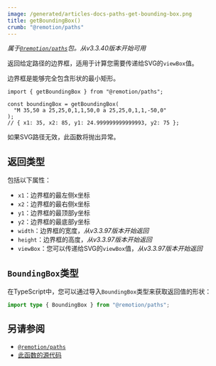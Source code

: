 ```yaml
---
image: /generated/articles-docs-paths-get-bounding-box.png
title: getBoundingBox()
crumb: "@remotion/paths"
---
```


_属于[`@remotion/paths`](/docs/paths)包。从v3.3.40版本开始可用_

返回给定路径的边界框，适用于计算您需要传递给SVG的`viewBox`值。

边界框是能够完全包含形状的最小矩形。

```tsx twoslash title="get-bounding-box.ts"
import { getBoundingBox } from "@remotion/paths";

const boundingBox = getBoundingBox(
  "M 35,50 a 25,25,0,1,1,50,0 a 25,25,0,1,1,-50,0"
);
// { x1: 35, x2: 85, y1: 24.999999999999993, y2: 75 };
```

如果SVG路径无效，此函数将抛出异常。

## 返回类型

包括以下属性：

- `x1`：边界框的最左侧x坐标
- `x2`：边界框的最右侧x坐标
- `y1`：边界框的最顶部y坐标
- `y2`：边界框的最底部y坐标
- `width`：边界框的宽度，_从v3.3.97版本开始返回_
- `height`：边界框的高度，_从v3.3.97版本开始返回_
- `viewBox`：您可以传递给SVG的`viewBox`值，_从v3.3.97版本开始返回_

## `BoundingBox`类型

在TypeScript中，您可以通过导入`BoundingBox`类型来获取返回值的形状：

```ts twoslash
import type { BoundingBox } from "@remotion/paths";
```

## 另请参阅

- [`@remotion/paths`](/docs/paths)
- [此函数的源代码](https://github.com/remotion-dev/remotion/blob/main/packages/paths/src/get-bounding-box.ts)


